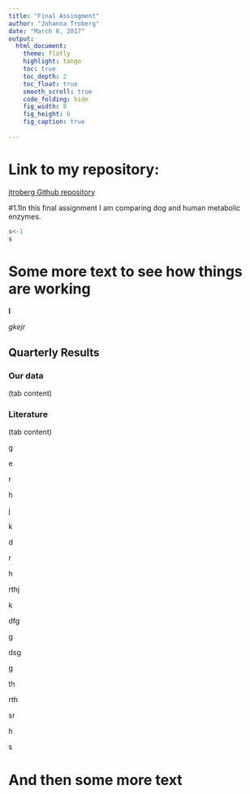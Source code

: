 ```yaml
---
title: "Final Assingment"
author: "Johanna Troberg"
date: "March 8, 2017"
output: 
  html_document: 
    theme: flatly
    highlight: tango
    toc: true
    toc_depth: 2
    toc_float: true
    smooth_scroll: true
    code_folding: hide
    fig_width: 8
    fig_height: 6
    fig_caption: true
    
---
```

# Link to my repository:

[jtroberg Github repository](https://github.com/jtroberg/IODS-final)

#1.1In this final assignment I am comparing dog and human metabolic enzymes.
```r
s<-1
s
```

# Some more text to see how things are working
**l**

*gkejr*

## Quarterly Results {.tabset .tabset-fade .tabset-pills}

### Our data

(tab content)

### Literature

(tab content)

g

e

r

h

j

k

d

r

h

rthj

k

dfg

g

dsg


g

th

rth

sr

h

s

# And then some more text